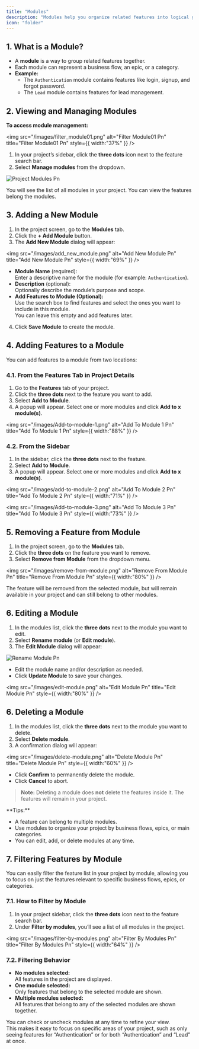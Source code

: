 ```yaml
---
title: "Modules"
description: "Modules help you organize related features into logical groups—similar to epics in Agile or categories in a large project. This makes project management clearer and easier, especially for teams with many features."
icon: "folder"
---
```


## 1. What is a Module?

- A **module** is a way to group related features together.
- Each module can represent a business flow, an epic, or a category.
- **Example:**
  - The `Authentication` module contains features like login, signup, and forgot password.
  - The `Lead` module contains features for lead management.

## 2. Viewing and Managing Modules

**To access module management:**

<img
  src="/images/filter_module01.png"
  alt="Filter Module01 Pn"
  title="Filter Module01 Pn"
  style={{ width:"37%" }}
/>

1. In your project’s sidebar, click the **three dots** icon next to the feature search bar.
2. Select **Manage modules** from the dropdown.

![Project Modules Pn](/images/project_modules.png)

You will see the list of all modules in your project. You can view the features belong the modules.

## 3. Adding a New Module

1. In the project screen, go to the **Modules** tab.
2. Click the **\+ Add Module** button.
3. The **Add New Module** dialog will appear:

<img
  src="/images/add_new_module.png"
  alt="Add New Module Pn"
  title="Add New Module Pn"
  style={{ width:"69%" }}
/>

- **Module Name** (required):\
  Enter a descriptive name for the module (for example: `Authentication`).
- **Description** (optional):\
  Optionally describe the module’s purpose and scope.
- **Add Features to Module (Optional):**\
  Use the search box to find features and select the ones you want to include in this module.\
  You can leave this empty and add features later.

4. Click **Save Module** to create the module.

## 4. Adding Features to a Module

You can add features to a module from two locations:

### 4.1. From the Features Tab in Project Details

1. Go to the **Features** tab of your project.
2. Click the **three dots** next to the feature you want to add.
3. Select **Add to Module**.
4. A popup will appear. Select one or more modules and click **Add to x module(s)**.

<img
  src="/images/Add-to-module-1.png"
  alt="Add To Module 1 Pn"
  title="Add To Module 1 Pn"
  style={{ width:"88%" }}
/>

### 4.2. From the Sidebar

1. In the sidebar, click the **three dots** next to the feature.
2. Select **Add to Module**.
3. A popup will appear. Select one or more modules and click **Add to x module(s)**.

<img
  src="/images/add-to-module-2.png"
  alt="Add To Module 2 Pn"
  title="Add To Module 2 Pn"
  style={{ width:"71%" }}
/>

<img
  src="/images/Add-to-module-3.png"
  alt="Add To Module 3 Pn"
  title="Add To Module 3 Pn"
  style={{ width:"73%" }}
/>

## 5. Removing a Feature from Module

1. In the project screen, go to the **Modules** tab.
2. Click the **three dots** on the feature you want to remove.
3. Select **Remove from Module** from the dropdown menu.

<img
  src="/images/remove-from-module.png"
  alt="Remove From Module Pn"
  title="Remove From Module Pn"
  style={{ width:"80%" }}
/>

The feature will be removed from the selected module, but will remain available in your project and can still belong to other modules.

## 6. Editing a Module

1. In the modules list, click the **three dots** next to the module you want to edit.
2. Select **Rename module** (or **Edit module**).
3. The **Edit Module** dialog will appear:

![Rename Module Pn](/images/rename-module.png)

- Edit the module name and/or description as needed.
- Click **Update Module** to save your changes.

<img
  src="/images/edit-module.png"
  alt="Edit Module Pn"
  title="Edit Module Pn"
  style={{ width:"80%" }}
/>

## 6. Deleting a Module

1. In the modules list, click the **three dots** next to the module you want to delete.
2. Select **Delete module**.
3. A confirmation dialog will appear:

<img
  src="/images/delete-module.png"
  alt="Delete Module Pn"
  title="Delete Module Pn"
  style={{ width:"60%" }}
/>

- Click **Confirm** to permanently delete the module.
- Click **Cancel** to abort.

> **Note:** Deleting a module does **not** delete the features inside it. The features will remain in your project.

<Info>
  **Tips:**

  - A feature can belong to multiple modules.
  - Use modules to organize your project by business flows, epics, or main categories.
  - You can edit, add, or delete modules at any time.
</Info>

## 7. Filtering Features by Module

You can easily filter the feature list in your project by module, allowing you to focus on just the features relevant to specific business flows, epics, or categories.

### 7.1. How to Filter by Module

1. In your project sidebar, click the **three dots** icon next to the feature search bar.
2. Under **Filter by modules**, you’ll see a list of all modules in the project.

<img
  src="/images/filter-by-modules.png"
  alt="Filter By Modules Pn"
  title="Filter By Modules Pn"
  style={{ width:"64%" }}
/>

### 7.2. Filtering Behavior

- **No modules selected:**\
  All features in the project are displayed.
- **One module selected:**\
  Only features that belong to the selected module are shown.
- **Multiple modules selected:**\
  All features that belong to any of the selected modules are shown together.

You can check or uncheck modules at any time to refine your view.\
This makes it easy to focus on specific areas of your project, such as only seeing features for “Authentication” or for both “Authentication” and “Lead” at once.